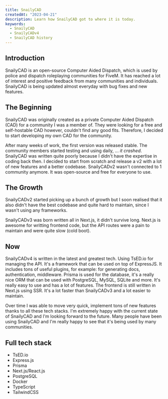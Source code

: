```yaml
---
title: SnailyCAD
createdAt: "2023-04-21"
description: Learn how SnailyCAD got to where it is today.
keywords:
  - SnailyCAD
  - SnailyCADv4
  - SnailyCAD history
---
```


## Introduction

SnailyCAD is an open-source Computer Aided Dispatch, which is used by police and dispatch roleplaying communities for FiveM. It has reached a lot of interest and positive feedback from many communities and individuals. SnailyCAD is being updated almost everyday with bug fixes and new features.

## The Beginning

SnailyCAD was originally created as a private Computer Aided Dispatch (CAD) for a community I was a member of. They were looking for a free and self-hostable CAD
however, couldn't find any good fits. Therefore, I decided to start developing my own CAD for the community.

After many weeks of work, the first version was released stable.
The community members started testing and using daily, ... _it crashed_. SnailyCAD was written quite poorly because I didn't have the expertise in coding back then. I decided to start from scratch and release a v2
with a lot of new features and a better codebase. SnailyCADv2 wasn't connected to 1 community anymore. It was open-source and free for everyone to use.

## The Growth

SnailyCADv2 started picking up a bunch of growth but I soon realised that it also didn't have the best codebase and quite hard to maintain, since I wasn't using any frameworks.

SnailyCADv3 was born written all in Next.js, it didn't survive long. Next.js is awesome for writting frontend code, but the API routes were a pain to maintain and were quite slow (cold boot).

## Now

SnailyCADv4 is written in the latest and greatest tech. Using TsED.io for managing the API. It's a framework that can be used on top of ExpressJS. It includes tons of useful plugins, for example: for generating docs, authentication, middleware.
Prisma is used for the database, it's a really nice ORM that can be used with PostgreSQL, MySQL, SQLite and more. It's really easy to use and has a lot of features.
The frontend is still written in Next.js using SSR. It's a lot faster than SnailyCADv3 and a lot easier to maintain.

Over time I was able to move very quick, implement tons of new features thanks to all these tech stacks. I'm extremely happy with the current state of SnailyCAD and I'm looking forward to the future. Many people have been using SnailyCAD and I'm really happy to see that it's being used by many communities.

## Full tech stack

- TsED.io
- Express.js
- Prisma
- Next.js/React.js
- PostgreSQL
- Docker
- TypeScript
- TailwindCSS
